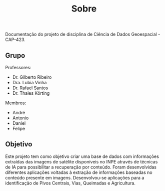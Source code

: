 % Sobre

Documentação do projeto de disciplina de Ciência de Dados Geoespacial - CAP-423.

## Grupo {-}

Professores:

- Dr. Gilberto Ribeiro
- Dra. Lubia Vinha
- Dr. Rafael Santos
- Dr. Thales Körting

Membros:

- André
- Antonio
- Daniel
- Felipe

## Objetivo {-}

Este projeto tem como objetivo criar uma base de dados com informações extraídas das imagens de satélite disponíveis no INPE através de técnicas de IA para possibilitar a recuperação por conteúdo. Foram desenvolvidas diferentes aplicações voltadas à extração de informações baseadas no conteúdo presente em imagens. Desenvolvou-se aplicações para a identificação de Pivos Centrais, Vias, Queimadas e Agricultura.
